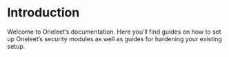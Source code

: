 # Introduction

Welcome to Oneleet’s documentation. Here you’ll find guides on how to set up Oneleet’s security modules as well as guides for hardening your existing setup.
